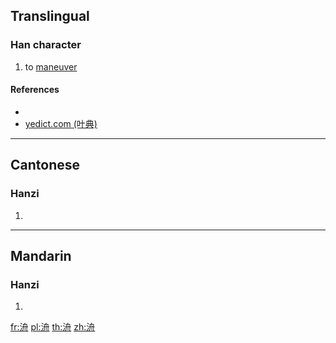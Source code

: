{{character info/new}}
==Translingual==

===Han character===
{{Han char|rn=85|rad=水|as=06|sn=9|four=37140|canj=EHBY|ids=⿰氵舟}}

# {{lb|zh|archaic}} to [[maneuver]]

====References====
* {{Han ref|kx=0619.140|dkj=17349|dj=1014.090|hdz=31612.020|uh=6D00|ud=27904|bh=CF7C|bd=53116}}
* [http://yedict.com/htm/6D/6D00.htm yedict.com (叶典)]

----

==Cantonese==

===Hanzi===
{{yue-hanzi|jyut=[[pun4]], [[zau1]]|y=pun4, jau1}}

# {{defn|lang=yue|sort=水06}}

----

==Mandarin==

===Hanzi===
{{cmn-hanzi|pin=[[pán]] ([[pan2]]), [[zhōu]] ([[zhou1]])|wg=p'an<sup>2</sup>, chou<sup>1</sup>}}

# {{defn|lang=cmn|sort=水06}}

[[fr:洀]]
[[pl:洀]]
[[th:洀]]
[[zh:洀]]